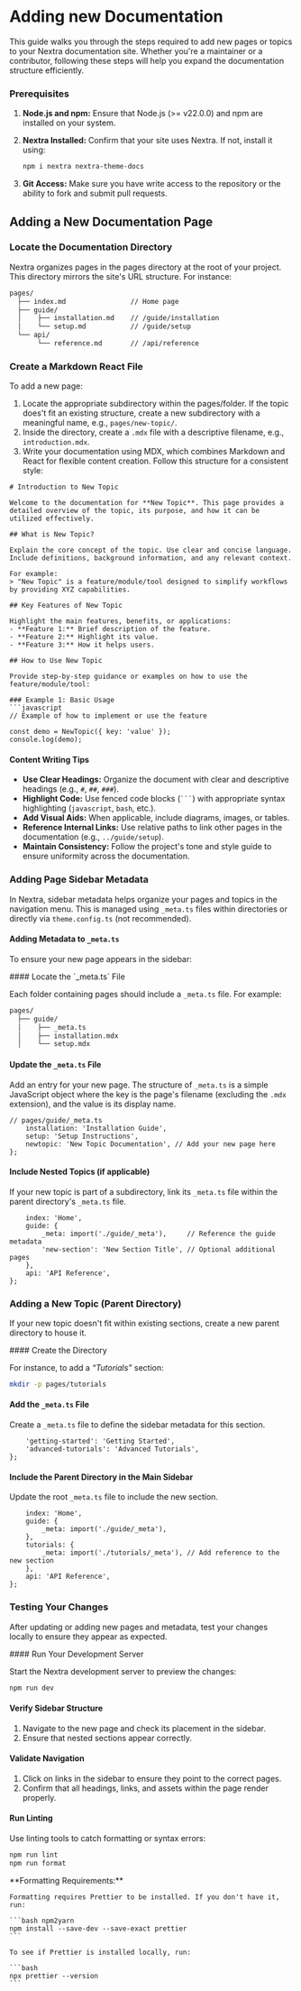 
# Adding new Documentation

This guide walks you through the steps required to add new pages or topics to your Nextra documentation site. 
Whether you're a maintainer or a contributor, following these steps will help you expand the documentation structure efficiently.

### Prerequisites

1. **Node.js and npm:** Ensure that Node.js (>= v22.0.0) and npm are installed on your system.
2. **Nextra Installed:** Confirm that your site uses Nextra. If not, install it using:

    ```bash npm2yarn
    npm i nextra nextra-theme-docs
    ```

3. **Git Access:** Make sure you have write access to the repository or the ability to fork and submit pull requests.

## Adding a New Documentation Page

### Locate the Documentation Directory

Nextra organizes pages in the pages directory at the root of your project. This directory mirrors the site's URL structure. For instance:

```md
pages/
  ├── index.md                // Home page
  ├── guide/
  │    ├── installation.md    // /guide/installation
  │    └── setup.md           // /guide/setup
  └── api/
       └── reference.md       // /api/reference
```

### Create a Markdown React File

To add a new page:

1. Locate the appropriate subdirectory within the pages/folder. If the topic does't fit an existing structure, create a new subdirectory with a meaningful name, e.g., `pages/new-topic/`.
2. Inside the directory, create a `.mdx` file with a descriptive filename, e.g., `introduction.mdx`.
3. Write your documentation using MDX, which combines Markdown and React for flexible content creation. Follow this structure for a consistent style:

```mdx filename="introduction.mdx"
# Introduction to New Topic

Welcome to the documentation for **New Topic**. This page provides a detailed overview of the topic, its purpose, and how it can be utilized effectively.

## What is New Topic?

Explain the core concept of the topic. Use clear and concise language. Include definitions, background information, and any relevant context.

For example:
> "New Topic" is a feature/module/tool designed to simplify workflows by providing XYZ capabilities.

## Key Features of New Topic

Highlight the main features, benefits, or applications:
- **Feature 1:** Brief description of the feature.
- **Feature 2:** Highlight its value.
- **Feature 3:** How it helps users.

## How to Use New Topic

Provide step-by-step guidance or examples on how to use the feature/module/tool:

### Example 1: Basic Usage
```javascript
// Example of how to implement or use the feature

const demo = NewTopic({ key: 'value' });
console.log(demo);
```

#### Content Writing Tips

- **Use Clear Headings:** Organize the document with clear and descriptive headings (e.g., `#`, `##`, `###`).
- **Highlight Code:** Use fenced code blocks (` ``` `) with appropriate syntax highlighting (`javascript`, `bash`, etc.).
- **Add Visual Aids:** When applicable, include diagrams, images, or tables.
- **Reference Internal Links:** Use relative paths to link other pages in the documentation (e.g., `../guide/setup`).
- **Maintain Consistency:** Follow the project's tone and style guide to ensure uniformity across the documentation.

### Adding Page Sidebar Metadata

In Nextra, sidebar metadata helps organize your pages and topics in the navigation menu. This is managed using `_meta.ts` files 
within directories or directly via `theme.config.ts` (not recommended).

#### Adding Metadata to `_meta.ts`

To ensure your new page appears in the sidebar:

<Steps>
#### Locate the `_meta.ts` File

Each folder containing pages should include a `_meta.ts` file. For example:

```md
pages/
  ├── guide/
  │    ├── _meta.ts
  │    ├── installation.mdx
  │    └── setup.mdx
```

#### Update the `_meta.ts` File

Add an entry for your new page. The structure of `_meta.ts` is a simple JavaScript object where the key is 
the page's filename (excluding the `.mdx` extension), and the value is its display name.

```mdx filename="_meta.ts"
// pages/guide/_meta.ts
    installation: 'Installation Guide',
    setup: 'Setup Instructions',
    newtopic: 'New Topic Documentation', // Add your new page here
};
```

#### Include Nested Topics (if applicable)

If your new topic is part of a subdirectory, link its `_meta.ts` file within the parent directory's `_meta.ts` file.

```mdx filename="_meta.ts"
    index: 'Home',
    guide: {
        _meta: import('./guide/_meta'),     // Reference the guide metadata
        'new-section': 'New Section Title', // Optional additional pages
    },
    api: 'API Reference',
};
```
</Steps>

### Adding a New Topic (Parent Directory)

If your new topic doesn't fit within existing sections, create a new parent directory to house it.

<Steps>
#### Create the Directory

For instance, to add a *“Tutorials”* section:

```bash
mkdir -p pages/tutorials
```

#### Add the `_meta.ts` File

Create a `_meta.ts` file to define the sidebar metadata for this section.

```mdx filename="_meta.ts"
    'getting-started': 'Getting Started',
    'advanced-tutorials': 'Advanced Tutorials',
};
```

#### Include the Parent Directory in the Main Sidebar

Update the root `_meta.ts` file to include the new section.

```mdx filename="_meta.ts"
    index: 'Home',
    guide: {
        _meta: import('./guide/_meta'),
    },
    tutorials: {
        _meta: import('./tutorials/_meta'), // Add reference to the new section
    },
    api: 'API Reference',
};
```

</Steps>


### Testing Your Changes

After updating or adding new pages and metadata, test your changes locally to ensure they appear as expected.

<Steps>
#### Run Your Development Server

Start the Nextra development server to preview the changes:

```bash
npm run dev
```

#### Verify Sidebar Structure

1. Navigate to the new page and check its placement in the sidebar.
1. Ensure that nested sections appear correctly.

#### Validate Navigation

1. Click on links in the sidebar to ensure they point to the correct pages.
2. Confirm that all headings, links, and assets within the page render properly.

#### Run Linting

Use linting tools to catch formatting or syntax errors:

```bash
npm run lint
npm run format
```

<Callout type="warning" emoji="⚠️">
    **Formatting Requirements:**

    Formatting requires Prettier to be installed. If you don't have it, run:

    ```bash npm2yarn
    npm install --save-dev --save-exact prettier
    ```

    To see if Prettier is installed locally, run:

    ```bash
    npx prettier --version
    ```
</Callout>

</Steps>